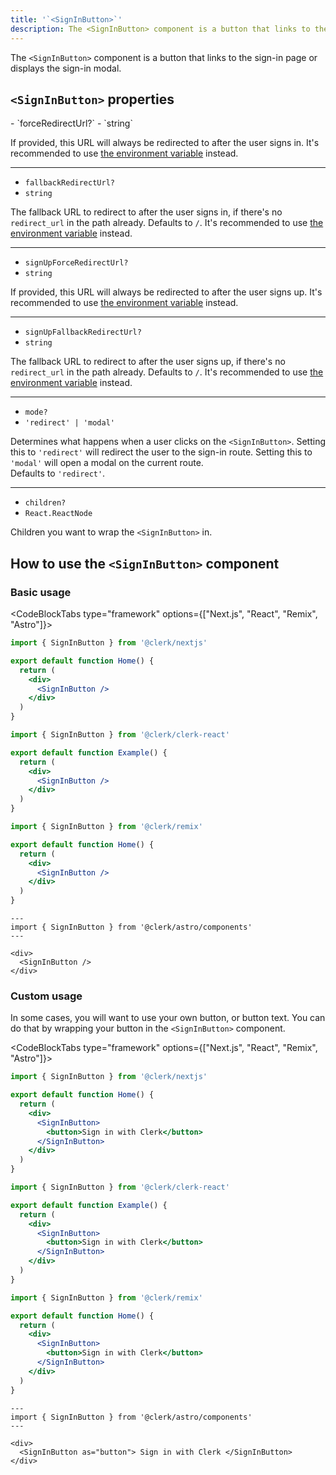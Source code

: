 ```yaml
---
title: '`<SignInButton>`'
description: The <SignInButton> component is a button that links to the sign-in page or displays the sign-in modal.
---
```


The `<SignInButton>` component is a button that links to the sign-in page or displays the sign-in modal.

## `<SignInButton>` properties

<Properties>
  - `forceRedirectUrl?`
  - `string`

  If provided, this URL will always be redirected to after the user signs in. It's recommended to use [the environment variable](/docs/deployments/clerk-environment-variables#sign-in-and-sign-up-redirects) instead.

  ---

  - `fallbackRedirectUrl?`
  - `string`

  The fallback URL to redirect to after the user signs in, if there's no `redirect_url` in the path already. Defaults to `/`. It's recommended to use [the environment variable](/docs/deployments/clerk-environment-variables#sign-in-and-sign-up-redirects) instead.

  ---

  - `signUpForceRedirectUrl?`
  - `string`

  If provided, this URL will always be redirected to after the user signs up. It's recommended to use [the environment variable](/docs/deployments/clerk-environment-variables#sign-in-and-sign-up-redirects) instead.

  ---

  - `signUpFallbackRedirectUrl?`
  - `string`

  The fallback URL to redirect to after the user signs up, if there's no `redirect_url` in the path already. Defaults to `/`. It's recommended to use [the environment variable](/docs/deployments/clerk-environment-variables#sign-in-and-sign-up-redirects) instead.

  ---

  - `mode?`
  - `'redirect' | 'modal'`

  Determines what happens when a user clicks on the `<SignInButton>`. Setting this to `'redirect'` will redirect the user to the sign-in route. Setting this to `'modal'` will open a modal on the current route.<br />Defaults to `'redirect'`.

  ---

  - `children?`
  - `React.ReactNode`

  Children you want to wrap the `<SignInButton>` in.
</Properties>

## How to use the `<SignInButton>` component

### Basic usage

<CodeBlockTabs type="framework" options={["Next.js", "React", "Remix", "Astro"]}>
  ```jsx {{ filename: 'pages/index.js' }}
  import { SignInButton } from '@clerk/nextjs'

  export default function Home() {
    return (
      <div>
        <SignInButton />
      </div>
    )
  }
  ```

  ```jsx {{ filename: 'example.js' }}
  import { SignInButton } from '@clerk/clerk-react'

  export default function Example() {
    return (
      <div>
        <SignInButton />
      </div>
    )
  }
  ```

  ```jsx {{ filename: 'pages/index.js' }}
  import { SignInButton } from '@clerk/remix'

  export default function Home() {
    return (
      <div>
        <SignInButton />
      </div>
    )
  }
  ```

  ```astro {{ filename: 'pages/index.astro' }}
  ---
  import { SignInButton } from '@clerk/astro/components'
  ---

  <div>
    <SignInButton />
  </div>
  ```
</CodeBlockTabs>

### Custom usage

In some cases, you will want to use your own button, or button text. You can do that by wrapping your button in the `<SignInButton>` component.

<CodeBlockTabs type="framework" options={["Next.js", "React", "Remix", "Astro"]}>
  ```jsx {{ filename: 'pages/index.js' }}
  import { SignInButton } from '@clerk/nextjs'

  export default function Home() {
    return (
      <div>
        <SignInButton>
          <button>Sign in with Clerk</button>
        </SignInButton>
      </div>
    )
  }
  ```

  ```jsx {{ filename: 'example.js' }}
  import { SignInButton } from '@clerk/clerk-react'

  export default function Example() {
    return (
      <div>
        <SignInButton>
          <button>Sign in with Clerk</button>
        </SignInButton>
      </div>
    )
  }
  ```

  ```jsx {{ filename: 'pages/index.js' }}
  import { SignInButton } from '@clerk/remix'

  export default function Home() {
    return (
      <div>
        <SignInButton>
          <button>Sign in with Clerk</button>
        </SignInButton>
      </div>
    )
  }
  ```

  ```astro {{ filename: 'pages/index.astro' }}
  ---
  import { SignInButton } from '@clerk/astro/components'
  ---

  <div>
    <SignInButton as="button"> Sign in with Clerk </SignInButton>
  </div>
  ```
</CodeBlockTabs>
